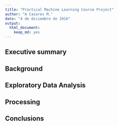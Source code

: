 ```yaml
---
title: "Practical Machine Learning Course Project"
author: "A Casares M."
date: "4 de diciembre de 2016"
output: 
  html_document: 
    keep_md: yes
---
```

## Executive summary

## Background

## Exploratory Data Analysis

## Processing

## Conclusions

